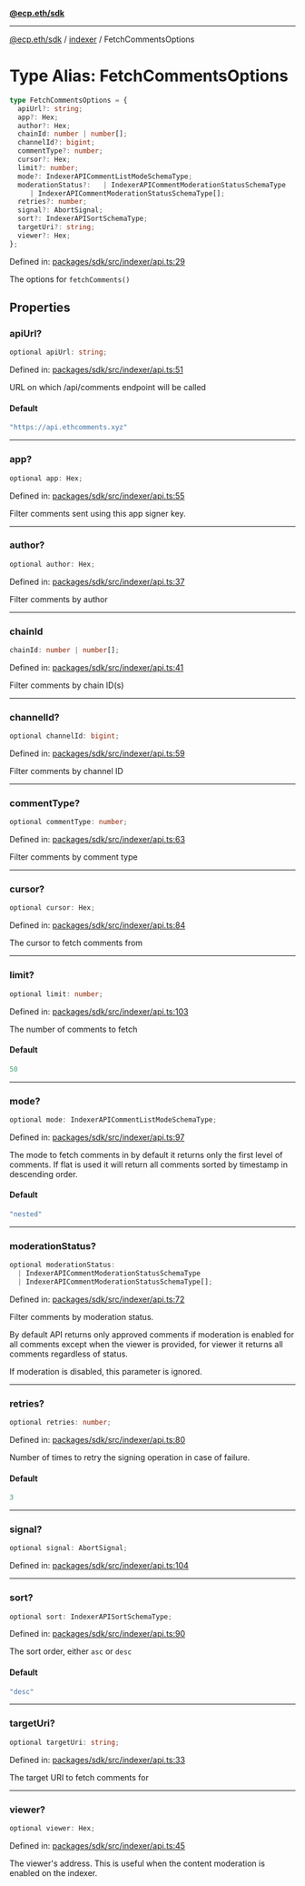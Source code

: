 [**@ecp.eth/sdk**](../../index.mdx)

***

[@ecp.eth/sdk](/sdk-reference/index.mdx) / [indexer](/sdk-reference/indexer/index.mdx) / FetchCommentsOptions

# Type Alias: FetchCommentsOptions

```ts
type FetchCommentsOptions = {
  apiUrl?: string;
  app?: Hex;
  author?: Hex;
  chainId: number | number[];
  channelId?: bigint;
  commentType?: number;
  cursor?: Hex;
  limit?: number;
  mode?: IndexerAPICommentListModeSchemaType;
  moderationStatus?:   | IndexerAPICommentModerationStatusSchemaType
     | IndexerAPICommentModerationStatusSchemaType[];
  retries?: number;
  signal?: AbortSignal;
  sort?: IndexerAPISortSchemaType;
  targetUri?: string;
  viewer?: Hex;
};
```

Defined in: [packages/sdk/src/indexer/api.ts:29](https://github.com/ecp-eth/comments-monorepo/blob/main/packages/sdk/src/indexer/api.ts#L29)

The options for `fetchComments()`

## Properties

### apiUrl?

```ts
optional apiUrl: string;
```

Defined in: [packages/sdk/src/indexer/api.ts:51](https://github.com/ecp-eth/comments-monorepo/blob/main/packages/sdk/src/indexer/api.ts#L51)

URL on which /api/comments endpoint will be called

#### Default

```ts
"https://api.ethcomments.xyz"
```

***

### app?

```ts
optional app: Hex;
```

Defined in: [packages/sdk/src/indexer/api.ts:55](https://github.com/ecp-eth/comments-monorepo/blob/main/packages/sdk/src/indexer/api.ts#L55)

Filter comments sent using this app signer key.

***

### author?

```ts
optional author: Hex;
```

Defined in: [packages/sdk/src/indexer/api.ts:37](https://github.com/ecp-eth/comments-monorepo/blob/main/packages/sdk/src/indexer/api.ts#L37)

Filter comments by author

***

### chainId

```ts
chainId: number | number[];
```

Defined in: [packages/sdk/src/indexer/api.ts:41](https://github.com/ecp-eth/comments-monorepo/blob/main/packages/sdk/src/indexer/api.ts#L41)

Filter comments by chain ID(s)

***

### channelId?

```ts
optional channelId: bigint;
```

Defined in: [packages/sdk/src/indexer/api.ts:59](https://github.com/ecp-eth/comments-monorepo/blob/main/packages/sdk/src/indexer/api.ts#L59)

Filter comments by channel ID

***

### commentType?

```ts
optional commentType: number;
```

Defined in: [packages/sdk/src/indexer/api.ts:63](https://github.com/ecp-eth/comments-monorepo/blob/main/packages/sdk/src/indexer/api.ts#L63)

Filter comments by comment type

***

### cursor?

```ts
optional cursor: Hex;
```

Defined in: [packages/sdk/src/indexer/api.ts:84](https://github.com/ecp-eth/comments-monorepo/blob/main/packages/sdk/src/indexer/api.ts#L84)

The cursor to fetch comments from

***

### limit?

```ts
optional limit: number;
```

Defined in: [packages/sdk/src/indexer/api.ts:103](https://github.com/ecp-eth/comments-monorepo/blob/main/packages/sdk/src/indexer/api.ts#L103)

The number of comments to fetch

#### Default

```ts
50
```

***

### mode?

```ts
optional mode: IndexerAPICommentListModeSchemaType;
```

Defined in: [packages/sdk/src/indexer/api.ts:97](https://github.com/ecp-eth/comments-monorepo/blob/main/packages/sdk/src/indexer/api.ts#L97)

The mode to fetch comments in by default it returns only the first level of comments.
If flat is used it will return all comments sorted by timestamp in descending order.

#### Default

```ts
"nested"
```

***

### moderationStatus?

```ts
optional moderationStatus: 
  | IndexerAPICommentModerationStatusSchemaType
  | IndexerAPICommentModerationStatusSchemaType[];
```

Defined in: [packages/sdk/src/indexer/api.ts:72](https://github.com/ecp-eth/comments-monorepo/blob/main/packages/sdk/src/indexer/api.ts#L72)

Filter comments by moderation status.

By default API returns only approved comments if moderation is enabled for all comments except
when the viewer is provided, for viewer it returns all comments regardless of status.

If moderation is disabled, this parameter is ignored.

***

### retries?

```ts
optional retries: number;
```

Defined in: [packages/sdk/src/indexer/api.ts:80](https://github.com/ecp-eth/comments-monorepo/blob/main/packages/sdk/src/indexer/api.ts#L80)

Number of times to retry the signing operation in case of failure.

#### Default

```ts
3
```

***

### signal?

```ts
optional signal: AbortSignal;
```

Defined in: [packages/sdk/src/indexer/api.ts:104](https://github.com/ecp-eth/comments-monorepo/blob/main/packages/sdk/src/indexer/api.ts#L104)

***

### sort?

```ts
optional sort: IndexerAPISortSchemaType;
```

Defined in: [packages/sdk/src/indexer/api.ts:90](https://github.com/ecp-eth/comments-monorepo/blob/main/packages/sdk/src/indexer/api.ts#L90)

The sort order, either `asc` or `desc`

#### Default

```ts
"desc"
```

***

### targetUri?

```ts
optional targetUri: string;
```

Defined in: [packages/sdk/src/indexer/api.ts:33](https://github.com/ecp-eth/comments-monorepo/blob/main/packages/sdk/src/indexer/api.ts#L33)

The target URI to fetch comments for

***

### viewer?

```ts
optional viewer: Hex;
```

Defined in: [packages/sdk/src/indexer/api.ts:45](https://github.com/ecp-eth/comments-monorepo/blob/main/packages/sdk/src/indexer/api.ts#L45)

The viewer's address. This is useful when the content moderation is enabled on the indexer.

